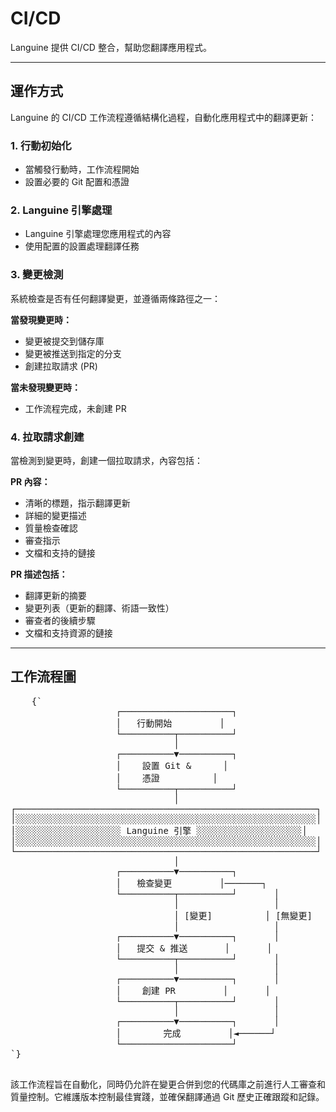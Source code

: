 # CI/CD

Languine 提供 CI/CD 整合，幫助您翻譯應用程式。

---

## 運作方式

Languine 的 CI/CD 工作流程遵循結構化過程，自動化應用程式中的翻譯更新：

### 1. 行動初始化
- 當觸發行動時，工作流程開始
- 設置必要的 Git 配置和憑證

### 2. Languine 引擎處理
- Languine 引擎處理您應用程式的內容
- 使用配置的設置處理翻譯任務

### 3. 變更檢測
系統檢查是否有任何翻譯變更，並遵循兩條路徑之一：

**當發現變更時：**
- 變更被提交到儲存庫
- 變更被推送到指定的分支
- 創建拉取請求 (PR)

**當未發現變更時：**
- 工作流程完成，未創建 PR

### 4. 拉取請求創建
當檢測到變更時，創建一個拉取請求，內容包括：

**PR 內容：**
- 清晰的標題，指示翻譯更新
- 詳細的變更描述
- 質量檢查確認
- 審查指示
- 文檔和支持的鏈接

**PR 描述包括：**
- 翻譯更新的摘要
- 變更列表（更新的翻譯、術語一致性）
- 審查者的後續步驟
- 文檔和支持資源的鏈接

---

## 工作流程圖

<div className="flex flex-col items-center justify-center p-4 h-[400px] sm:h-[500px] md:h-[650px]">
  <pre
    className="p-4 text-sm leading-5 mb-4 scale-[0.5] sm:scale-[0.65] md:scale-90 transform-gpu"
    style={{
      fontFamily: "monospace",
      whiteSpace: "pre",
      textAlign: "left",
    }}
  >
    {`
                    ┌─────────────────────┐
                    │   行動開始         │
                    └──────────┬──────────┘
                               │
                    ┌──────────▼──────────┐
                    │    設置 Git &      │
                    │    憑證          │
                    └──────────┬──────────┘
                               │
┌─────────────────────────────────────────────────────────┐
│░░░░░░░░░░░░░░░░░░░░░░░░░░░░░░░░░░░░░░░░░░░░░░░░░░░░░░░░░│
│░░░░░░░░░░░░░░░░░░░░ Languine 引擎 ░░░░░░░░░░░░░░░░░░░░│
│░░░░░░░░░░░░░░░░░░░░░░░░░░░░░░░░░░░░░░░░░░░░░░░░░░░░░░░░░│
└─────────────────────────────────────────────────────────┘
                               │
                    ┌──────────▼──────────┐
                    │   檢查變更         │───────┐
                    └──────────┬──────────┘       │
                               │                  │
                               │ [變更]          │ [無變更]
                               │                  │
                    ┌──────────▼──────────┐       │
                    │   提交 & 推送       │       │
                    └──────────┬──────────┘       │
                               │                  │
                    ┌──────────▼──────────┐       │
                    │    創建 PR         │       │
                    └──────────┬──────────┘       │
                               │                  │
                    ┌──────────▼──────────┐       │
                    │        完成         │◄──────┘
                    └─────────────────────┘
`}
  </pre>
</div>

該工作流程旨在自動化，同時仍允許在變更合併到您的代碼庫之前進行人工審查和質量控制。它維護版本控制最佳實踐，並確保翻譯通過 Git 歷史正確跟蹤和記錄。